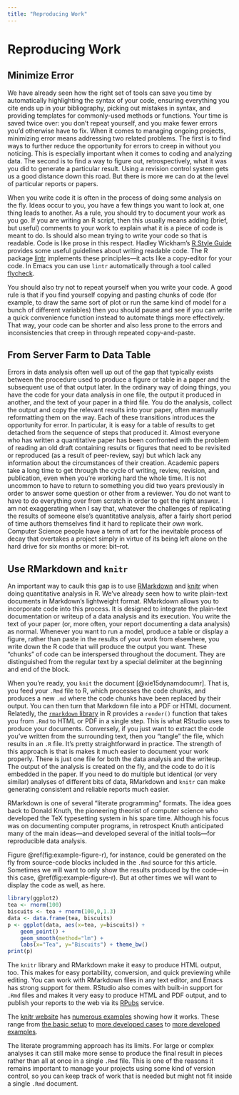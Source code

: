 ```yaml
---
title: "Reproducing Work"
---
```


# Reproducing Work

## Minimize Error 

We have already seen how the right set of tools can save you time by
automatically highlighting the syntax of your code, ensuring
everything you cite ends up in your bibliography, picking out mistakes
in syntax, and providing templates for commonly-used methods or
functions. Your time is saved twice over: you don't repeat yourself,
and you make fewer errors you'd otherwise have to fix. When it comes
to managing ongoing projects, minimizing error means addressing two
related problems. The first is to find ways to further reduce the
opportunity for errors to creep in without you noticing. This is
especially important when it comes to coding and analyzing data. The
second is to find a way to figure out, retrospectively, what it was
you did to generate a particular result. Using a revision control
system gets us a good distance down this road. But there is more we
can do at the level of particular reports or papers.

When you write code it is often in the process of doing some analysis
on the fly. Ideas occur to you, you have a few things you want to look
at, one thing leads to another. As a rule, you should try to document
your work as you go. If you are writing an R script, then this usually
means adding (brief, but useful) comments to your work to explain what
it is a piece of code is meant to do. Is should also mean trying to
write your code so that is readable. Code is like prose in this
respect. Hadley Wickham's
[R Style Guide](http://adv-r.had.co.nz/Style.html) provides some
useful guidelines about writing readable code. The R package
[lintr](https://github.com/jimhester/lintr) implements these
principles---it acts like a copy-editor for your code. In Emacs you can
use `lintr` automatically through a tool called [flycheck](https://github.com/flycheck/flycheck). 

You should also try not to repeat yourself when you write your code. A
good rule is that if you find yourself copying and pasting chunks of
code (for example, to draw the same sort of plot or run the same kind
of model for a bunch of different variables) then you should pause and
see if you can write a quick convenience function instead to automate
things more effectively. That way, your code can be shorter and also
less prone to the errors and inconsistencies that creep in through
repeated copy-and-paste. 

## From Server Farm to Data Table

Errors in data analysis often well up out of the gap that typically
exists between the procedure used to produce a figure or table in a
paper and the subsequent use of that output later. In the ordinary way
of doing things, you have the code for your data analysis in one file,
the output it produced in another, and the text of your paper in a
third file. You do the analysis, collect the output and copy the
relevant results into your paper, often manually reformatting them on
the way. Each of these transitions introduces the opportunity for
error. In particular, it is easy for a table of results to get
detached from the sequence of steps that produced it. Almost everyone
who has written a quantitative paper has been confronted with the
problem of reading an old draft containing results or figures that
need to be revisited or reproduced (as a result of peer-review, say)
but which lack any information about the circumstances of their
creation. Academic papers take a long time to get through the cycle of
writing, review, revision, and publication, even when you're working
hard the whole time. It is not uncommon to have to return to something
you did two years previously in order to answer some question or other
from a reviewer. You do not want to have to do everything over from
scratch in order to get the right answer. I am not exaggerating when I
say that, whatever the challenges of replicating the results of
someone else's quantitative analysis, after a fairly short period of
time authors themselves find it hard to replicate their *own* work.
Computer Science people have a term of art for the inevitable process
of decay that overtakes a project simply in virtue of its being left
alone on the hard drive for six months or more: bit--rot.

## Use RMarkdown and `knitr` 

An important way to caulk this gap is to use
[RMarkdown](http://rmarkdown.rstudio.com) and
[knitr](http://yihui.name/knitr/) when doing quantitative analysis in
R. We've already seen how to write plain-text documents in Markdown's
lightweight format. RMarkdown allows you to incorporate code into this
process. It is designed to integrate the plain-text documentation or
writeup of a data analysis and its execution. You write the text of
your paper (or, more often, your report documenting a data analysis)
as normal. Whenever you want to run a model, produce a table or
display a figure, rather than paste in the results of your work from
elsewhere, you write down the R code that will produce the output you
want. These "chunks" of code can be interspersed throughout the
document. They are distinguished from the regular text by a special
delimiter at the beginning and end of the block. 


When you're ready, you `knit` the document [@xie15dynamdocumr]. That
is, you feed your `.Rmd` file to R, which processes the code chunks,
and produces a new `.md` where the code chunks have been replaced by
their output. You can then turn that Markdown file into a PDF or HTML
document. Relatedly, the
[`rmarkdown` library](http://blog.rstudio.org/2014/06/18/r-markdown-v2/)
in R provides a `render()` function that takes you from `.Rmd` to HTML
or PDF in a single step. This is what RStudio uses to produce your
documents. Conversely, if you just want to extract the code you've
written from the surrounding text, then you "tangle" the file, which
results in an `.R` file. It's pretty straightforward in practice. The
strength of this approach is that is makes it much easier to document
your work properly. There is just one file for both the data analysis
and the writeup. The output of the analysis is created on the fly, and
the code to do it is embedded in the paper. If you need to do multiple
but identical (or very similar) analyses of different bits of data,
RMarkdown and `knitr` can make generating consistent and reliable
reports much easier.

RMarkdown is one of several "literate programming" formats. The idea
goes back to Donald Knuth, the pioneering theorist of computer science
who developed the TeX typesetting system in his spare time. Although
his focus was on documenting computer programs, in retrospect Knuth
anticipated many of the main ideas---and developed several of the
initial tools---for reproducible data analysis.

Figure \@ref(fig:example-figure-r), for instance, could be generated on the fly
from source-code blocks included in the `.Rmd` source for this
article. Sometimes we will want to only show the results produced by
the code---in this case, \Figure \@ref(fig:example-figure-r). But at other times we
will want to display the code as well, as here.

```r
library(ggplot2)
tea <- rnorm(100)
biscuits <- tea + rnorm(100,0,1.3)
data <- data.frame(tea, biscuits)
p <- ggplot(data, aes(x=tea, y=biscuits)) +
    geom_point() + 
    geom_smooth(method="lm") + 
    labs(x="Tea", y="Biscuits") + theme_bw() 
print(p)

```

The `knitr` library and RMarkdown make it easy to produce HTML output, too. This
makes for easy portability, conversion, and quick previewing while
editing. You can work with RMarkdown files in any text editor, and
Emacs has strong support for them. RStudio also comes with built-in
support for `.Rmd` files and makes it very easy to produce HTML and
PDF output, and to publish your reports to the web via its
[RPubs](http://rpubs.com) service.

The [knitr website](http://yihui.name/knitr/) has 
[numerous examples](http://yihui.name/knitr/demo/minimal/) showing how
it works. These range from
[the basic setup](https://raw.githubusercontent.com/yihui/knitr-examples/master/001-minimal.Rmd)
to [more developed cases](http://yihui.name/knitr/demos/) to
[more developed examples](http://yihui.name/knitr/demo/showcase/).

The literate programming approach has its limits. For large or complex
analyses it can still make more sense to produce the final result in
pieces rather than all at once in a single `.Rmd` file. This is one of
the reasons it remains important to manage your projects using some
kind of version control, so you can keep track of work that is needed
but might not fit inside a single `.Rmd` document.

